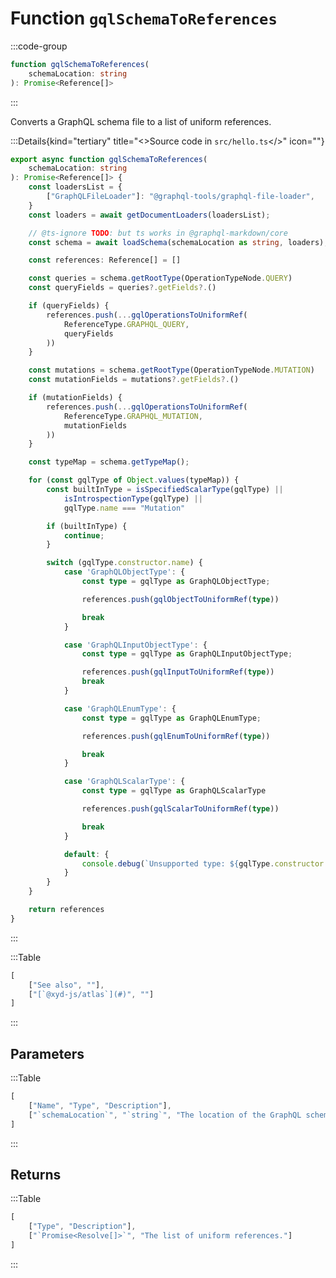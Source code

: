 # Function `gqlSchemaToReferences`

:::code-group
```ts
function gqlSchemaToReferences(
    schemaLocation: string
): Promise<Reference[]>
```
:::

Converts a GraphQL schema file to a list of uniform references.

:::Details{kind="tertiary" title="<>Source code in <code>src/hello.ts</code></>" icon="<IconQuote/>"}
```ts {from="index.ts"}
export async function gqlSchemaToReferences(
    schemaLocation: string
): Promise<Reference[]> {
    const loadersList = {
        ["GraphQLFileLoader"]: "@graphql-tools/graphql-file-loader",
    }
    const loaders = await getDocumentLoaders(loadersList);

    // @ts-ignore TODO: but ts works in @graphql-markdown/core
    const schema = await loadSchema(schemaLocation as string, loaders);

    const references: Reference[] = []

    const queries = schema.getRootType(OperationTypeNode.QUERY)
    const queryFields = queries?.getFields?.()

    if (queryFields) {
        references.push(...gqlOperationsToUniformRef(
            ReferenceType.GRAPHQL_QUERY,
            queryFields
        ))
    }

    const mutations = schema.getRootType(OperationTypeNode.MUTATION)
    const mutationFields = mutations?.getFields?.()

    if (mutationFields) {
        references.push(...gqlOperationsToUniformRef(
            ReferenceType.GRAPHQL_MUTATION,
            mutationFields
        ))
    }

    const typeMap = schema.getTypeMap();

    for (const gqlType of Object.values(typeMap)) {
        const builtInType = isSpecifiedScalarType(gqlType) ||
            isIntrospectionType(gqlType) ||
            gqlType.name === "Mutation"

        if (builtInType) {
            continue;
        }

        switch (gqlType.constructor.name) {
            case 'GraphQLObjectType': {
                const type = gqlType as GraphQLObjectType;

                references.push(gqlObjectToUniformRef(type))

                break
            }

            case 'GraphQLInputObjectType': {
                const type = gqlType as GraphQLInputObjectType;

                references.push(gqlInputToUniformRef(type))
                break
            }

            case 'GraphQLEnumType': {
                const type = gqlType as GraphQLEnumType;

                references.push(gqlEnumToUniformRef(type))

                break
            }

            case 'GraphQLScalarType': {
                const type = gqlType as GraphQLScalarType

                references.push(gqlScalarToUniformRef(type))

                break
            }

            default: {
                console.debug(`Unsupported type: ${gqlType.constructor.name}`)
            }
        }
    }

    return references
}
```
:::

:::Table
```ts
[
    ["See also", ""],
    ["[`@xyd-js/atlas`](#)", ""]
]
```
:::

## Parameters
:::Table
```ts
[
    ["Name", "Type", "Description"],
    ["`schemaLocation`", "`string`", "The location of the GraphQL schema file."]
]
```
:::

## Returns
:::Table
```ts
[
    ["Type", "Description"],
    ["`Promise<Resolve[]>`", "The list of uniform references."]
]
```
:::


